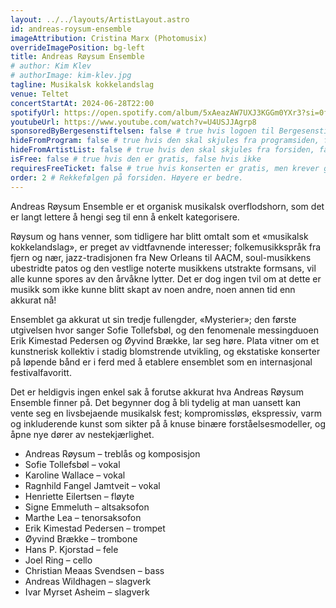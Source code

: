 ```yaml
---
layout: ../../layouts/ArtistLayout.astro
id: andreas-roysum-ensemble
imageAttribution: Cristina Marx (Photomusix)
overrideImagePosition: bg-left
title: Andreas Røysum Ensemble
# author: Kim Klev
# authorImage: kim-klev.jpg
tagline: Musikalsk kokkelandslag
venue: Teltet
concertStartAt: 2024-06-28T22:00
spotifyUrl: https://open.spotify.com/album/5xAeazAW7UXJ3KGGm0YXr3?si=0f2pk_10RcG_qzxv4V7SFA
youtubeUrl: https://www.youtube.com/watch?v=U4USJJAgrp8
sponsoredByBergesenstiftelsen: false # true hvis logoen til Bergesenstiftelsen skal vises, false hvis ikke
hideFromProgram: false # true hvis den skal skjules fra programsiden, false hvis den skal vises
hideFromArtistList: false # true hvis den skal skjules fra forsiden, false hvis den skal vises
isFree: false # true hvis den er gratis, false hvis ikke
requiresFreeTicket: false # true hvis konserten er gratis, men krever gratisbillett
order: 2 # Rekkefølgen på forsiden. Høyere er bedre.
---
```


Andreas Røysum Ensemble er et organisk musikalsk overflodshorn, som det er langt lettere å
hengi seg til enn å enkelt kategorisere.

Røysum og hans venner, som tidligere har blitt omtalt som et «musikalsk kokkelandslag», er
preget av vidtfavnende interesser; folkemusikkspråk fra fjern og nær, jazz-tradisjonen fra New
Orleans til AACM, soul-musikkens ubestridte patos og den vestlige noterte musikkens utstrakte
formsans, vil alle kunne spores av den årvåkne lytter. Det er dog ingen tvil om at dette er musikk
som ikke kunne blitt skapt av noen andre, noen annen tid enn akkurat nå!

Ensemblet ga akkurat ut sin tredje fullengder, «Mysterier»; den første utgivelsen hvor sanger Sofie
Tollefsbøl, og den fenomenale messingduoen Erik Kimestad Pedersen og Øyvind Brække, lar seg
høre. Plata vitner om et kunstnerisk kollektiv i stadig blomstrende utvikling, og ekstatiske
konserter på løpende bånd er i ferd med å etablere ensemblet som en internasjonal
festivalfavoritt.

Det er heldigvis ingen enkel sak å forutse akkurat hva Andreas Røysum Ensemble finner på. Det
begynner dog å bli tydelig at man uansett kan vente seg en livsbejaende musikalsk fest;
kompromissløs, ekspressiv, varm og inkluderende kunst som sikter på å knuse binære
forståelsesmodeller, og åpne nye dører av nestekjærlighet.

- Andreas Røysum – treblås og komposisjon
- Sofie Tollefsbøl – vokal
- Karoline Wallace – vokal
- Ragnhild Fangel Jamtveit – vokal
- Henriette Eilertsen – fløyte
- Signe Emmeluth – altsaksofon
- Marthe Lea – tenorsaksofon
- Erik Kimestad Pedersen – trompet
- Øyvind Brække – trombone
- Hans P. Kjorstad – fele
- Joel Ring – cello
- Christian Meaas Svendsen – bass
- Andreas Wildhagen – slagverk
- Ivar Myrset Asheim – slagverk
